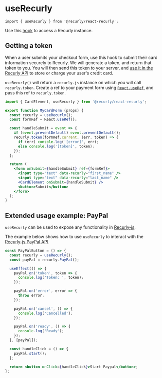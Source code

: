 
<Meta title="Hooks/useRecurly" />

# useRecurly

`import { useRecurly } from '@recurly/react-recurly';`

Use this [hook][react-hooks] to access a Recurly instance.

## Getting a token

When a user submits your checkout form, use this hook to submit their card information securely to Recurly. We will generate a token, and return that token to you. You will then send this token to your server, and [use it in the Recurly API][using-a-token] to store or charge your user's credit card.

`useRecurly()` will return a `recurly.js` instance on which you will call `recurly.token`. Create a ref to your payment form using [`React.useRef`][react-refs], and pass this ref to `recurly.token`.

```jsx
import { CardElement, useRecurly } from '@recurly/react-recurly';

export function MyCardForm (props) {
  const recurly = useRecurly();
  const formRef = React.useRef();

  const handleSubmit = event => {
    if (event.preventDefault) event.preventDefault();
    recurly.token(formRef.current, (err, token) => {
      if (err) console.log('[error]', err);
      else console.log('[token]', token);
    });
  };

  return (
    <form onSubmit={handleSubmit} ref={formRef}>
      <input type="text" data-recurly="first_name" />
      <input type="text" data-recurly="last_name" />
      <CardElement onSubmit={handleSubmit} />
      <button>Submit</button>
    </form>
  );
}
```

## Extended usage example: PayPal

`useRecurly` can be used to expose any functionality in [Recurly-js][recurly-js].

The example below shows how to use `useRecurly` to interact with the [Recurly-js PayPal API][paypal].

```jsx
const PayPalButton = () => {
  const recurly = useRecurly();
  const payPal = recurly.PayPal();

  useEffect(() => {
    payPal.on('token', token => {
      console.log('Token: ', token);
    });

    payPal.on('error', error => {
      throw error;
    });

    payPal.on('cancel', () => {
      console.log('Cancelled');
    });

    payPal.on('ready', () => {
      console.log('Ready');
    });
  }, [payPal]);

  const handleClick = () => {
    payPal.start();
  };

  return <button onClick={handleClick}>Start Paypal</button>;
};
```

[react-hooks]: https://reactjs.org/docs/hooks-intro.html
[react-refs]: https://reactjs.org/docs/refs-and-the-dom.html
[using-a-token]: https://developers.recurly.com/reference/recurly-js/#using-a-token
[recurly-js]: https://developers.recurly.com/reference/recurly-js/index.html
[paypal]: https://developers.recurly.com/reference/recurly-js/index.html#paypal
